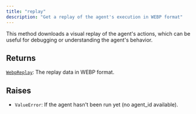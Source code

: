```yaml
---
title: "replay"
description: "Get a replay of the agent's execution in WEBP format"
---
```




This method downloads a visual replay of the agent's actions, which can be
useful for debugging or understanding the agent's behavior.



## Returns

[`WebpReplay`](/sdk-reference/misc/webpreplay): The replay data in WEBP format.

## Raises

- `ValueError`: If the agent hasn't been run yet (no agent_id available).
